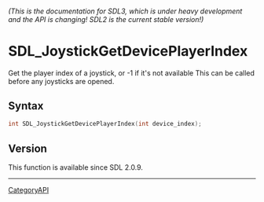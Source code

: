 ====== (This is the documentation for SDL3, which is under heavy development and the API is changing! SDL2 is the current stable version!) ======
= SDL_JoystickGetDevicePlayerIndex =

Get the player index of a joystick, or -1 if it's not available This can be called before any joysticks are opened.

== Syntax ==

<syntaxhighlight lang='c'>
int SDL_JoystickGetDevicePlayerIndex(int device_index);
</syntaxhighlight>

== Version ==

This function is available since SDL 2.0.9.

----
[[CategoryAPI]]


